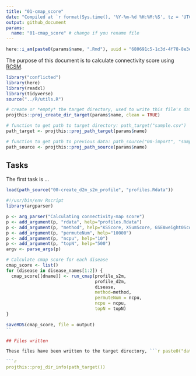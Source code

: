 ```yaml
---
title: "01-cmap_score"
date: "Compiled at `r format(Sys.time(), '%Y-%m-%d %H:%M:%S', tz = 'UTC')` UTC"
output: github_document
params:
  name: "01-cmap_score" # change if you rename file
---
```


```r
here::i_am(paste0(params$name, ".Rmd"), uuid = "680691c5-1c3d-4f78-8e3e-17580c56f279")
```

The purpose of this document is to calculate connectivity score using [RCSM](https://github.com/Jasonlinchina/RCSM).

```r
library("conflicted")
library(here)
library(readxl)
library(tidyverse)
source("../R/utils.R")
```

```r
# create or *empty* the target directory, used to write this file's data: 
projthis::proj_create_dir_target(params$name, clean = TRUE)

# function to get path to target directory: path_target("sample.csv")
path_target <- projthis::proj_path_target(params$name)

# function to get path to previous data: path_source("00-import", "sample.csv")
path_source <- projthis::proj_path_source(params$name)
```

## Tasks

The first task is ...

```r
load(path_source("00-create_d2m_s2m_profile", "profiles.Rdata"))
```

```r
#!/usr/bin/env Rscript
library(argparser)

p <- arg_parser("Calculating connectivity-map score")
p <- add_argument(p, "rdata", help="profiles.Rdata")
p <- add_argument(p, "method", help="KSScore, XSumScore, GSEAweight0Score, GSEAweight1Score, GSEAweight2Score, ZhangScore")
p <- add_argument(p, "permuteNum", help="10000")
p <- add_argument(p, "ncpu", help="10")
p <- add_argument(p, "topN", help="500")
argv <- parse_args(p)


```




```r
# Calculate cmap score for each disease
cmap_score <- list()
for (disease in disease_names[1:2]) {
  cmap_score[[dname]] <- run_cmap(profile_s2m, 
                                  profile_d2m, 
                                  disease, 
                                  method=method, 
                                  permuteNum = ncpu, 
                                  ncpu = ncpu,
                                  topN = topN)
}

saveRDS(cmap_score, file = output)
``

## Files written

These files have been written to the target directory, ```r paste0("data/", params$name)```:

```r
projthis::proj_dir_info(path_target())
```
